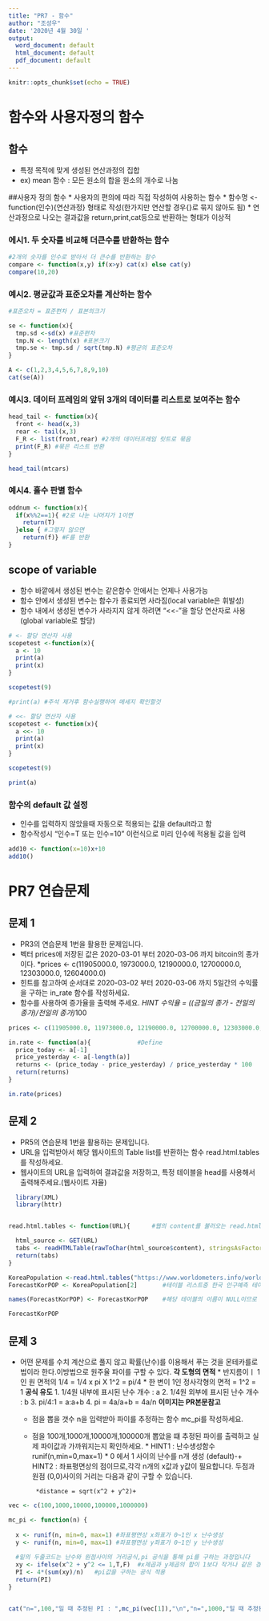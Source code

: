 ```yaml
---
title: "PR7 - 함수"
author: "조성우"
date: '2020년 4월 30일 '
output:
  word_document: default
  html_document: default
  pdf_document: default
---
```


```r
knitr::opts_chunk$set(echo = TRUE)
```

# 함수와 사용자정의 함수

## 함수 
* 특정 목적에 맞게 생성된 연산과정의 집합
* ex) mean 함수 : 모든 원소의 합을 원소의 개수로 나눔

##사용자 정의 함수
* 사용자의 편의에 따라 직접 작성하여 사용하는 함수
* 함수명 <- function(인수){연산과정} 형태로 작성(한가지만 연산할 경우{}로 묶지 않아도 됨)
* 연산과정으로 나오는 결과값을 return,print,cat등으로 반환하는 형태가 이상적

### 에시1. 두 숫자를 비교해 더큰수를 반환하는 함수
```r
#2개의 숫자를 인수로 받아서 더 큰수를 반환하는 함수
compare <- function(x,y) if(x>y) cat(x) else cat(y)
compare(10,20)
```

### 예시2. 평균값과 표준오차를 계산하는 함수
```r
#표준오차 = 표준편차 / 표본의크기

se <- function(x){
  tmp.sd <-sd(x) #표준편차
  tmp.N <- length(x) #표본크기
  tmp.se <- tmp.sd / sqrt(tmp.N) #평균의 표준오차
}

A <- c(1,2,3,4,5,6,7,8,9,10)
cat(se(A))
```
### 예시3. 데이터 프레임의 앞뒤 3개의 데이터를 리스트로 보여주는 함수
```r
head_tail <- function(x){
  front <- head(x,3)
  rear <- tail(x,3)
  F_R <- list(front,rear) #2개의 데이터프레임 릿트로 묶음
  print(F_R) #묶은 리스트 반환
}

head_tail(mtcars)
```
### 예시4. 홀수 판별 함수
```r
oddnum <- function(x){
  if(x%%2==1){ #2로 나눈 나머지가 1이면
    return(T)
  }else { #그렇지 않으면
    return(f)} #F를 반환
}
```


## scope of variable
* 함수 바깥에서 생성된 변수는 같은함수 안에서는 언제나 사용가능
* 함수 안에서 생성된 변수는 함수가 종료되면 사라짐(local variable은 휘발성)
* 함수 내에서 생성된 변수가 사라지지 않게 하려면 "<<-"을 할당 연산자로 사용(global variable로 할당)
```r
# <- 할당 연산자 사용
scopetest <-function(x){
  a <- 10
  print(a)
  print(x)
}

scopetest(9)
```

```r
#print(a) #주석 제거후 함수실행하여 메세지 확인할것

# <<- 할당 연산자 사용
scopetest <- function(x){
  a <<- 10
  print(a)
  print(x)
}

scopetest(9)
```

```r
print(a)
```
### 함수의 default 값 설정
* 인수를 입력하지 않았을때 자동으로 적용되는 값을 default라고 함
* 함수작성시 "인수=T 또는 인수=10" 이런식으로 미리 인수에 적용될 값을 입력
```r
add10 <- function(x=10)x+10
add10()
```
# PR7 연습문제

## 문제 1
* PR3의 연습문제 1번을 활용한 문제입니다.
* 벡터 prices에 저장된 값은 2020-03-01 부터 2020-03-06 까지 bitcoin의 종가이다.
      *prices <- c(11905000.0, 1973000.0, 12190000.0, 12700000.0, 12303000.0, 12604000.0)
* 힌트를 참고하여 순서대로 2020-03-02 부터 2020-03-06 까지 5일간의 수익률을 구하는 in_rate 함수를 작성하세요.
* 함수를 사용하여 증가율을 출력해 주세요.
      *HINT 수익율 = ((금일의 종가 - 전일의 종가)/전일의 종가)*100
```r
prices <- c(11905000.0, 11973000.0, 12190000.0, 12700000.0, 12303000.0, 12604000.0)

in.rate <- function(a){             #Define
  price_today <- a[-1]
  price_yesterday <- a[-length(a)]
  returns <- (price_today - price_yesterday) / price_yesterday * 100
  return(returns)
}

in.rate(prices)


```

## 문제 2
* PR5의 연습문제 1번을 활용하는 문제입니다.
* URL을 입력받아서 해당 웹사이트의 Table list를 반환하는 함수 read.html.tables를 작성하세요.
* 웹사이트의 URL을 입력하여 결과값을 저장하고, 특정 테이블을 head를 사용해서 출력해주세요.(웹사이트 자율)
```r
  library(XML)
  library(httr)


read.html.tables <- function(URL){      #웹의 content를 불러오는 read.html.tables 함수를 Define해줍니다.

  html_source <- GET(URL)
  tabs <- readHTMLTable(rawToChar(html_source$content), stringsAsFactors = F)
  return(tabs)
}

KoreaPopulation <-read.html.tables("https://www.worldometers.info/world-population/south-korea-population/") #read.html.tables 함수를 call하여 변수에 할당
ForecastKorPOP <- KoreaPopulation[2]       #테이블 리스트중 한국 인구예측 테이블을 서브세팅해줍니다.

names(ForecastKorPOP) <- ForecastKorPOP    #해당 테이블의 이름이 NULL이므로 이름을 지어줍니다.

ForecastKorPOP
```

## 문제 3 
* 어떤 문제를 수치 계산으로 풀지 않고 확률(난수)를 이용해서 푸는 것을 몬테카를로법이라 한다.이방법으로 원주율 파이를 구할 수 있다.
    **각 도형의 면적**
       * 반지름이ㅣ 1인 원 면적의 1/4 = 1/4 x pi X 1^2 = pi/4
       * 한 변이 1인 정사각형의 면적 = 1^2 = 1
    **공식 유도**
       1. 1/4원 내부에 표시된 난수 개수 : a
       2. 1/4원 외부에 표시된 난수 개수 : b
       3. pi/4:1 = a:a+b
       4. pi = 4a/a+b = 4a/n
    **이미지는 PR본문참고**
    
  * 점을 뽑을 갯수 n을 입력받아 파이를 추정하는 함수 mc_pi를 작성하세요.
  * 점을 100개,1000개,10000개,100000개 뽑았을 떄 추정된 파이를 출력하고 실제 파이값과 가까워지는지 확인하세요.
        * HINT1 : 난수생성함수 runif(n,min=0,max=1)
              * 0 에서 1 사이의 난수를 n개 생성 (default)-+*
        * HINT2 : 좌표평면상의 점이므로,각각 n개의 x값과 y값이 필요합니다. 두점과 원점 (0,0)사이의 거리는 다음과 같이 구할 수 있습니다.
        
         *distance = sqrt(x^2 + y^2)+
    
```r
vec <- c(100,1000,10000,100000,1000000)

mc_pi <- function(n) {
  
  x <- runif(n, min=0, max=1) #좌표평면상 x좌표가 0~1인 x 난수생성
  y <- runif(n, min=0, max=1) #좌표평면상 y좌표가 0~1인 y 난수생성
  
  #밑의 두줄코드는 난수와 원점사이의 거리공식,pi 공식을 통해 pi를 구하는 과정입니다
  xy <- ifelse(x^2 + y^2 <= 1,T,F)  #x제곱과 y제곱의 합이 1보다 작거나 같은 경우 xy에 count
  PI <- 4*(sum(xy)/n)   #pi값을 구하는 공식 적용
  return(PI)           
}


cat("n=",100,"일 때 추정된 PI : ",mc_pi(vec[1]),"\n","n=",1000,"일 때 추정된 PI : ",mc_pi(vec[2]),"\n","n=",10000,"일 때 추정된 PI : ",mc_pi(vec[3]),"\n","n=",100000,"일 때 추정된 PI : ",mc_pi(vec[4]),"\n","n=",1000000,"일 때 추정된 PI : ",mc_pi(vec[5]),"\n")

```
